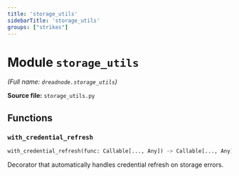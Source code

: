 ```yaml
---
title: 'storage_utils'
sidebarTitle: 'storage_utils'
groups: ["strikes"]
---
```


# Module `storage_utils`

*(Full name: `dreadnode.storage_utils`)*

**Source file:** `storage_utils.py`

## Functions

### `with_credential_refresh`

```python
with_credential_refresh(func: Callable[..., Any]) -> Callable[..., Any]
```

Decorator that automatically handles credential refresh on storage errors.


